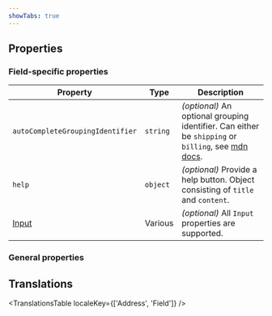 ```yaml
---
showTabs: true
---
```



## Properties

### Field-specific properties

| Property                                    | Type     | Description                                                                                                                                                                                         |
| ------------------------------------------- | -------- | --------------------------------------------------------------------------------------------------------------------------------------------------------------------------------------------------- |
| `autoCompleteGroupingIdentifier`            | `string` | _(optional)_ An optional grouping identifier. Can either be `shipping` or `billing`, see [mdn docs](https://developer.mozilla.org/en-US/docs/Web/HTML/Attributes/autocomplete#grouping_identifier). |
| `help`                                      | `object` | _(optional)_ Provide a help button. Object consisting of `title` and `content`.                                                                                                                     |
| [Input](/uilib/components/input/properties) | Various  | _(optional)_ All `Input` properties are supported.                                                                                                                                                  |

### General properties

<PropertiesTable props={FieldProperties} />

## Translations

<TranslationsTable localeKey={['Address', 'Field']} />
